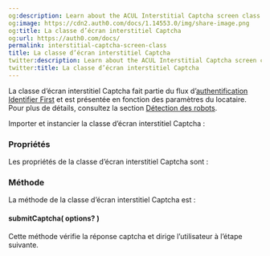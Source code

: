 ```yaml
---
og:description: Learn about the ACUL Interstitial Captcha screen class
og:image: https://cdn2.auth0.com/docs/1.14553.0/img/share-image.png
og:title: La classe d’écran interstitiel Captcha
og:url: https://auth0.com/docs/
permalink: interstitial-captcha-screen-class
title: La classe d’écran interstitiel Captcha
twitter:description: Learn about the ACUL Interstitial Captcha screen class
twitter:title: La classe d’écran interstitiel Captcha
---
```


La classe d’écran interstitiel Captcha fait partie du flux d’[authentification Identifier First](/login/universal-login/identifier-first) et est présentée en fonction des paramètres du locataire. Pour plus de détails, consultez la section [Détection des robots](/attack-protection/bot-detection).



Importer et instancier la classe d’écran interstitiel Captcha :



### **Propriétés**

Les propriétés de la classe d’écran interstitiel Captcha sont :



### **Méthode**

La méthode de la classe d’écran interstitiel Captcha est :

#### submitCaptcha( options? )

Cette méthode vérifie la réponse captcha et dirige l’utilisateur à l’étape suivante.
